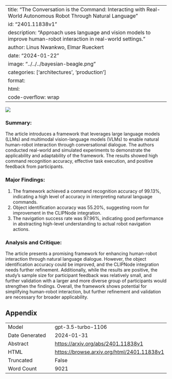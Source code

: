 
---
title: "The Conversation is the Command: Interacting with Real-World Autonomous Robot Through Natural Language"
id: "2401.11838v1"
description: "Approach uses language and vision models to improve human-robot interaction in real-world settings."
author: Linus Nwankwo, Elmar Rueckert
date: "2024-01-22"
image: "../../../bayesian-beagle.png"
categories: ['architectures', 'production']
format:
  html:
    code-overflow: wrap
---

![](None)

### **Summary:**
The article introduces a framework that leverages large language models (LLMs) and multimodal vision-language models (VLMs) to enable natural human-robot interaction through conversational dialogue. The authors conducted real-world and simulated experiments to demonstrate the applicability and adaptability of the framework. The results showed high command recognition accuracy, effective task execution, and positive feedback from participants.

### **Major Findings:**
1. The framework achieved a command recognition accuracy of 99.13%, indicating a high level of accuracy in interpreting natural language commands.
2. Object identification accuracy was 55.20%, suggesting room for improvement in the CLIPNode integration.
3. The navigation success rate was 97.96%, indicating good performance in abstracting high-level understanding to actual robot navigation actions.

### **Analysis and Critique:**
The article presents a promising framework for enhancing human-robot interaction through natural language dialogue. However, the object identification accuracy could be improved, and the CLIPNode integration needs further refinement. Additionally, while the results are positive, the study's sample size for participant feedback was relatively small, and further validation with a larger and more diverse group of participants would strengthen the findings. Overall, the framework shows potential for simplifying human-robot interaction, but further refinement and validation are necessary for broader applicability.

## Appendix

|          |          |
|----------|----------|
| Model     | gpt-3.5-turbo-1106       |
| Date Generated     | 2024-01-31       |
| Abstract | [https://arxiv.org/abs/2401.11838v1](https://arxiv.org/abs/2401.11838v1)        |
| HTML     | [https://browse.arxiv.org/html/2401.11838v1](https://browse.arxiv.org/html/2401.11838v1)       |
| Truncated       | False       |
| Word Count       | 9021       |